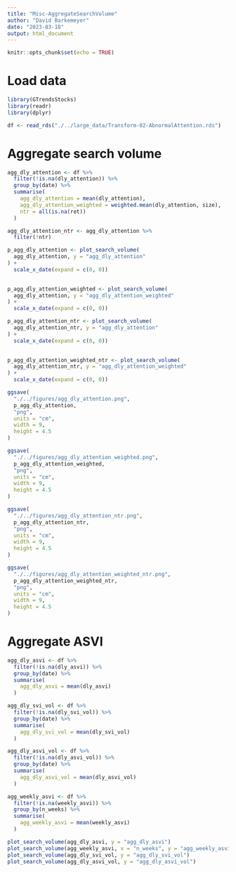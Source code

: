 ```yaml
---
title: "Misc-AggregateSearchVolume"
author: "David Barkemeyer"
date: "2023-03-18"
output: html_document
---
```


```r
knitr::opts_chunk$set(echo = TRUE)
```

# Load data

```r
library(GTrendsStocks)
library(readr)
library(dplyr)

df <- read_rds("./../large_data/Transform-02-AbnormalAttention.rds")
```

# Aggregate search volume

```r
agg_dly_attention <- df %>%
  filter(!is.na(dly_attention)) %>%
  group_by(date) %>%
  summarise(
    agg_dly_attention = mean(dly_attention),
    agg_dly_attention_weighted = weighted.mean(dly_attention, size),
    ntr = all(is.na(ret))
  )

agg_dly_attention_ntr <- agg_dly_attention %>%
  filter(!ntr)
```

```r
p_agg_dly_attention <- plot_search_volume(
  agg_dly_attention, y = "agg_dly_attention"
) +
  scale_x_date(expand = c(0, 0))
  

p_agg_dly_attention_weighted <- plot_search_volume(
  agg_dly_attention, y = "agg_dly_attention_weighted"
) + 
  scale_x_date(expand = c(0, 0))

p_agg_dly_attention_ntr <- plot_search_volume(
  agg_dly_attention_ntr, y = "agg_dly_attention"
) +
  scale_x_date(expand = c(0, 0))
  

p_agg_dly_attention_weighted_ntr <- plot_search_volume(
  agg_dly_attention_ntr, y = "agg_dly_attention_weighted"
) + 
  scale_x_date(expand = c(0, 0))

ggsave(
  "./../figures/agg_dly_attention.png", 
  p_agg_dly_attention, 
  "png", 
  units = "cm", 
  width = 9, 
  height = 4.5
)

ggsave(
  "./../figures/agg_dly_attention_weighted.png", 
  p_agg_dly_attention_weighted, 
  "png", 
  units = "cm", 
  width = 9, 
  height = 4.5
)

ggsave(
  "./../figures/agg_dly_attention_ntr.png", 
  p_agg_dly_attention_ntr, 
  "png", 
  units = "cm", 
  width = 9, 
  height = 4.5
)

ggsave(
  "./../figures/agg_dly_attention_weighted_ntr.png", 
  p_agg_dly_attention_weighted_ntr, 
  "png", 
  units = "cm", 
  width = 9, 
  height = 4.5
)
```

# Aggregate ASVI

```r
agg_dly_asvi <- df %>%
  filter(!is.na(dly_asvi)) %>%
  group_by(date) %>%
  summarise(
    agg_dly_asvi = mean(dly_asvi)
  )

agg_dly_svi_vol <- df %>%
  filter(!is.na(dly_svi_vol)) %>%
  group_by(date) %>%
  summarise(
    agg_dly_svi_vol = mean(dly_svi_vol)
  )

agg_dly_asvi_vol <- df %>%
  filter(!is.na(dly_asvi_vol)) %>%
  group_by(date) %>%
  summarise(
    agg_dly_asvi_vol = mean(dly_asvi_vol)
  )

agg_weekly_asvi <- df %>%
  filter(!is.na(weekly_asvi)) %>%
  group_by(n_weeks) %>%
  summarise(
    agg_weekly_asvi = mean(weekly_asvi)
  )

plot_search_volume(agg_dly_asvi, y = "agg_dly_asvi")
plot_search_volume(agg_weekly_asvi, x = "n_weeks", y = "agg_weekly_asvi")
plot_search_volume(agg_dly_svi_vol, y = "agg_dly_svi_vol")
plot_search_volume(agg_dly_asvi_vol, y = "agg_dly_asvi_vol")
```


